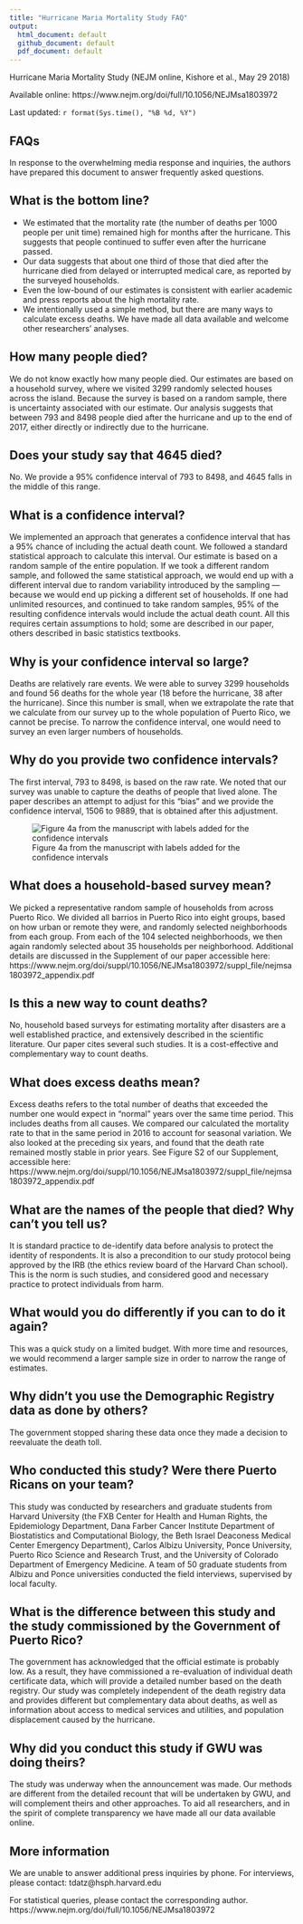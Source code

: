 ```yaml
---
title: "Hurricane Maria Mortality Study FAQ"
output: 
  html_document: default
  github_document: default
  pdf_document: default
---
```


Hurricane Maria Mortality Study (NEJM online, Kishore et al., May 29 2018)

Available online: https://www.nejm.org/doi/full/10.1056/NEJMsa1803972

Last updated: `r format(Sys.time(), "%B %d, %Y")`

## FAQs
In response to the overwhelming media response and inquiries, the authors have prepared this document to answer frequently asked questions.

## What is the bottom line?
- We estimated that the mortality rate (the number of deaths per 1000 people per unit time) remained high for months after the hurricane. This suggests that people continued to suffer even after the hurricane passed. 
- Our data suggests that about one third of those that died after the hurricane died from delayed or interrupted medical care, as reported by the surveyed households.
- Even the low-bound of our estimates is consistent with earlier academic and press reports about the high mortality rate. 
- We intentionally used a simple method, but there are many ways to calculate excess deaths. We have made all data available and welcome other researchers’ analyses.

## How many people died?
We do not know exactly how many people died. Our estimates are based on a household survey, where we visited 3299 randomly selected houses across the island. Because the survey is based on a random sample, there is uncertainty associated with our estimate. Our analysis suggests that between 793 and 8498 people died after the hurricane and up to the end of 2017, either directly or indirectly due to the hurricane. 

## Does your study say that 4645 died? 
No. We provide a 95% confidence interval of 793 to 8498, and 4645 falls in the middle of this range. 

## What is a confidence interval? 
We implemented an approach that generates a confidence interval that has a 95% chance of including the actual death count. We followed a standard statistical approach to calculate this interval. Our estimate is based on a random sample of the entire population. If we took a different random sample, and followed the same statistical approach, we would end up with a different interval due to random variability introduced by the sampling — because we would end up picking a different set of households. If one had unlimited resources, and continued to take random samples, 95% of the resulting confidence intervals would include the actual death count. All this requires certain assumptions to hold; some are described in our paper, others described in basic statistics textbooks. 

## Why is your confidence interval so large?
Deaths are relatively rare events. We were able to survey 3299 households and found 56 deaths for the whole year (18 before the hurricane, 38 after the hurricane). Since this number is small, when we extrapolate the rate that we calculate from our survey up to the whole population of Puerto Rico, we cannot be precise. To narrow the confidence interval, one would need to survey an even larger numbers of households. 

## Why do you provide two confidence intervals?
The first interval, 793 to 8498, is based on the raw rate. We noted that our survey was unable to capture the deaths of people that lived alone. The paper describes an attempt to adjust for this “bias” and we provide the confidence interval, 1506 to 9889, that is obtained after this adjustment. 

![Figure 4a from the manuscript with labels added for the confidence intervals](../misc/faq_fig.png)

## What does a household-based survey mean?
We picked a representative random sample of households from across Puerto Rico. We divided all barrios in Puerto Rico into eight groups, based on how urban or remote they were, and randomly selected neighborhoods from each group. From each of the 104 selected neighborhoods, we then again randomly selected about 35 households per neighborhood. Additional details are discussed in the Supplement of our paper accessible here: https://www.nejm.org/doi/suppl/10.1056/NEJMsa1803972/suppl_file/nejmsa1803972_appendix.pdf

## Is this a new way to count deaths?
No, household based surveys for estimating mortality after disasters are a well established practice, and extensively described in the scientific literature. Our paper cites several such studies. It is a cost-effective and complementary way to count deaths. 

## What does excess deaths mean?
Excess deaths refers to the total number of deaths that exceeded the number one would expect in “normal” years over the same time period. This includes deaths from all causes. We compared our calculated the mortality rate to that in the same period in 2016 to account for seasonal variation. We also looked at the preceding six years, and found that the death rate remained mostly stable in prior years. See Figure S2 of our Supplement, accessible here: https://www.nejm.org/doi/suppl/10.1056/NEJMsa1803972/suppl_file/nejmsa1803972_appendix.pdf

## What are the names of the people that died? Why can’t you tell us?
It is standard practice to de-identify data before analysis to protect the identity of respondents. It is also a precondition to our study protocol being approved by the IRB (the ethics review board of the Harvard Chan school). This is the norm is such studies, and considered good and necessary practice to protect individuals from harm.

## What would you do differently if you can to do it again?
This was a quick study on a limited budget. With more time and resources, we would recommend a larger sample size in order to narrow the range of estimates. 

## Why didn't you use the Demographic Registry data as done by others?
The government stopped sharing these data once they made a decision to reevaluate the death toll. 

## Who conducted this study? Were there Puerto Ricans on your team?
This study was conducted by researchers and graduate students from Harvard University (the FXB Center for Health and Human Rights, the Epidemiology Department, Dana Farber Cancer Institute Department of Biostatistics and Computational Biology, the Beth Israel Deaconess Medical Center Emergency Department), Carlos Albizu University, Ponce University, Puerto Rico Science and Research Trust, and the University of Colorado Department of Emergency Medicine. A team of 50 graduate students from Albizu and Ponce universities conducted the field interviews, supervised by local faculty. 

## What is the difference between this study and the study commissioned by the Government of Puerto Rico?
The government has acknowledged that the official estimate is probably low. As a result, they have commissioned a re-evaluation of individual death certificate data, which will provide a detailed number based on the death registry. Our study was completely independent of the death registry data and provides different but complementary data about deaths, as well as information about access to medical services and utilities, and population displacement caused by the hurricane. 

## Why did you conduct this study if GWU was doing theirs?
The study was underway when the announcement was made. Our methods are different from the detailed recount that will be undertaken by GWU, and will complement theirs and other approaches. To aid all researchers, and in the spirit of complete transparency we have made all our data available online. 


## More information

We are unable to answer additional press inquiries by phone.
For interviews, please contact: tdatz@hsph.harvard.edu

For statistical queries, please contact the corresponding author.
https://www.nejm.org/doi/full/10.1056/NEJMsa1803972
